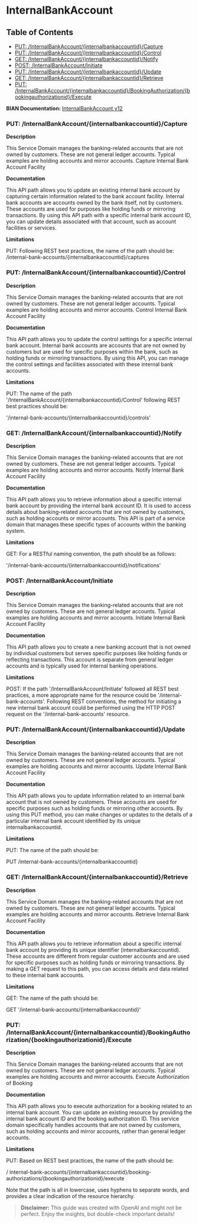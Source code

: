 # InternalBankAccount

## Table of Contents
- [PUT: /InternalBankAccount/\{internalbankaccountid\}/Capture](#put-/internalbankaccount/\{internalbankaccountid\}/capture)
- [PUT: /InternalBankAccount/\{internalbankaccountid\}/Control](#put-/internalbankaccount/\{internalbankaccountid\}/control)
- [GET: /InternalBankAccount/\{internalbankaccountid\}/Notify](#get-/internalbankaccount/\{internalbankaccountid\}/notify)
- [POST: /InternalBankAccount/Initiate](#post-/internalbankaccount/initiate)
- [PUT: /InternalBankAccount/\{internalbankaccountid\}/Update](#put-/internalbankaccount/\{internalbankaccountid\}/update)
- [GET: /InternalBankAccount/\{internalbankaccountid\}/Retrieve](#get-/internalbankaccount/\{internalbankaccountid\}/retrieve)
- [PUT: /InternalBankAccount/\{internalbankaccountid\}/BookingAuthorization/\{bookingauthorizationid\}/Execute](#put-/internalbankaccount/\{internalbankaccountid\}/bookingauthorization/\{bookingauthorizationid\}/execute)


**BIAN Documentation:** [InternalBankAccount v12](https://app.swaggerhub.com/apis/BIAN-3/InternalBankAccount/12.0.0)

### PUT: /InternalBankAccount/\{internalbankaccountid\}/Capture

**Description**

This Service Domain manages the banking\-related accounts that are not owned by customers\. These are not general ledger accounts\. Typical examples are holding accounts and mirror accounts\. Capture Internal Bank Account Facility

**Documentation**

This API path allows you to update an existing internal bank account by capturing certain information related to the bank account facility\. Internal bank accounts are accounts owned by the bank itself\, not by customers\. These accounts are used for purposes like holding funds or mirroring transactions\. By using this API path with a specific internal bank account ID\, you can update details associated with that account\, such as account facilities or services\.

**Limitations**

PUT: Following REST best practices\, the name of the path should be: /internal\-bank\-accounts/\{internalbankaccountid\}/captures

### PUT: /InternalBankAccount/\{internalbankaccountid\}/Control

**Description**

This Service Domain manages the banking\-related accounts that are not owned by customers\. These are not general ledger accounts\. Typical examples are holding accounts and mirror accounts\. Control Internal Bank Account Facility

**Documentation**

This API path allows you to update the control settings for a specific internal bank account\. Internal bank accounts are accounts that are not owned by customers but are used for specific purposes within the bank\, such as holding funds or mirroring transactions\. By using this API\, you can manage the control settings and facilities associated with these internal bank accounts\.

**Limitations**

PUT: The name of the path '/InternalBankAccount/\{internalbankaccountid\}/Control' following REST best practices should be:

'/internal\-bank\-accounts/\{internalbankaccountid\}/controls'

### GET: /InternalBankAccount/\{internalbankaccountid\}/Notify

**Description**

This Service Domain manages the banking\-related accounts that are not owned by customers\. These are not general ledger accounts\. Typical examples are holding accounts and mirror accounts\. Notify Internal Bank Account Facility

**Documentation**

This API path allows you to retrieve information about a specific internal bank account by providing the internal bank account ID\. It is used to access details about banking\-related accounts that are not owned by customers\, such as holding accounts or mirror accounts\. This API is part of a service domain that manages these specific types of accounts within the banking system\.

**Limitations**

GET: For a RESTful naming convention\, the path should be as follows:

'/internal\-bank\-accounts/\{internalbankaccountid\}/notifications'

### POST: /InternalBankAccount/Initiate

**Description**

This Service Domain manages the banking\-related accounts that are not owned by customers\. These are not general ledger accounts\. Typical examples are holding accounts and mirror accounts\. Initiate Internal Bank Account Facility

**Documentation**

This API path allows you to create a new banking account that is not owned by individual customers but serves specific purposes like holding funds or reflecting transactions\. This account is separate from general ledger accounts and is typically used for internal banking operations\.

**Limitations**

POST: If the path '/InternalBankAccount/Initiate' followed all REST best practices\, a more appropriate name for the resource could be '/internal\-bank\-accounts'\. Following REST conventions\, the method for initiating a new internal bank account could be performed using the HTTP POST request on the '/internal\-bank\-accounts' resource\.

### PUT: /InternalBankAccount/\{internalbankaccountid\}/Update

**Description**

This Service Domain manages the banking\-related accounts that are not owned by customers\. These are not general ledger accounts\. Typical examples are holding accounts and mirror accounts\. Update Internal Bank Account Facility

**Documentation**

This API path allows you to update information related to an internal bank account that is not owned by customers\. These accounts are used for specific purposes such as holding funds or mirroring other accounts\. By using this PUT method\, you can make changes or updates to the details of a particular internal bank account identified by its unique internalbankaccountid\.

**Limitations**

PUT: The name of the path should be:

PUT /internal\-bank\-accounts/\{internalbankaccountid\}

### GET: /InternalBankAccount/\{internalbankaccountid\}/Retrieve

**Description**

This Service Domain manages the banking\-related accounts that are not owned by customers\. These are not general ledger accounts\. Typical examples are holding accounts and mirror accounts\. Retrieve Internal Bank Account Facility

**Documentation**

This API path allows you to retrieve information about a specific internal bank account by providing its unique identifier \(internalbankaccountid\)\. These accounts are different from regular customer accounts and are used for specific purposes such as holding funds or mirroring transactions\. By making a GET request to this path\, you can access details and data related to these internal bank accounts\.

**Limitations**

GET: The name of the path should be:

GET '/internal\-bank\-accounts/\{internalbankaccountid\}'

### PUT: /InternalBankAccount/\{internalbankaccountid\}/BookingAuthorization/\{bookingauthorizationid\}/Execute

**Description**

This Service Domain manages the banking\-related accounts that are not owned by customers\. These are not general ledger accounts\. Typical examples are holding accounts and mirror accounts\. Execute Authorization of Booking

**Documentation**

This API path allows you to execute authorization for a booking related to an internal bank account\. You can update an existing resource by providing the internal bank account ID and the booking authorization ID\. This service domain specifically handles accounts that are not owned by customers\, such as holding accounts and mirror accounts\, rather than general ledger accounts\.

**Limitations**

PUT: Based on REST best practices\, the name of the path should be:

/ internal\-bank\-accounts/\{internalbankaccountid\}/booking\-authorizations/\{bookingauthorizationid\}/execute

Note that the path is all in lowercase\, uses hyphens to separate words\, and provides a clear indication of the resource hierarchy\.

> **Disclaimer:** This guide was created with OpenAI and might not be perfect. Enjoy the insights, but double-check important details!
